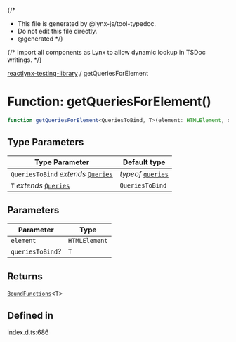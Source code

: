 {/*
* This file is generated by @lynx-js/tool-typedoc.
* Do not edit this file directly.
* @generated
*/}

{/* Import all components as Lynx to allow dynamic lookup in TSDoc writings. */}


[reactlynx-testing-library](/api/reactlynx-testing-library/index.mdx) / getQueriesForElement

# Function: getQueriesForElement()

```ts
function getQueriesForElement<QueriesToBind, T>(element: HTMLElement, queriesToBind?: T): BoundFunctions<T>
```

## Type Parameters

| Type Parameter | Default type |
| ------ | ------ |
| `QueriesToBind` *extends* [`Queries`](/api/reactlynx-testing-library/Interface.Queries.mdx) | *typeof* [`queries`](/api/reactlynx-testing-library/Namespace.queries.mdx) |
| `T` *extends* [`Queries`](/api/reactlynx-testing-library/Interface.Queries.mdx) | `QueriesToBind` |

## Parameters

| Parameter | Type |
| ------ | ------ |
| `element` | `HTMLElement` |
| `queriesToBind`? | `T` |

## Returns

[`BoundFunctions`](/api/reactlynx-testing-library/TypeAlias.BoundFunctions.mdx)\<`T`\>

## Defined in

index.d.ts:686
